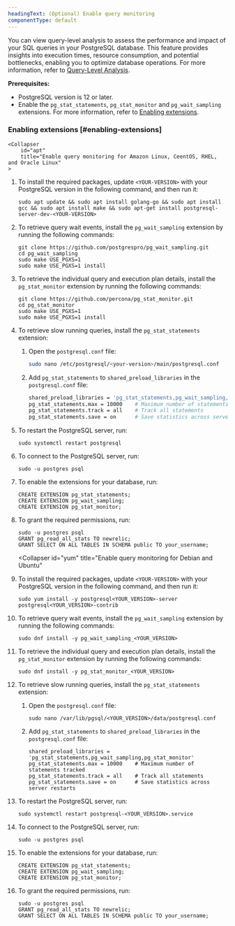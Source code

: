 ```yaml
---
headingText: (Optional) Enable query monitoring
componentType: default
---
```



You can view query-level analysis to assess the performance and impact of your SQL queries in your PostgreSQL database. This feature provides insights into execution times, resource consumption, and potential bottlenecks, enabling you to optimize database operations. For more information, refer to [Query-Level Analysis](/docs/infrastructure/infrastructure-data/query-level-monitoring).

**Prerequisites:**

* PostgreSQL version is 12 or later.
* Enable the `pg_stat_statements`, `pg_stat_monitor` and `pg_wait_sampling` extensions. For more information, refer to [Enabling extensions](#enabling-extensions).

### Enabling extensions [#enabling-extensions]

<CollapserGroup>

    <Collapser
        id="apt"
        title="Enable query monitoring for Amazon Linux, CeentOS, RHEL, and Oracle Linux"
    >


1. To install the required packages, update `<YOUR-VERSION>` with your PostgreSQL version in the following command, and then run it:

    ```shell
    sudo apt update && sudo apt install golang-go && sudo apt install gcc && sudo apt install make && sudo apt-get install postgresql-server-dev-<YOUR-VERSION>
    ```

2. To retrieve query wait events, install the `pg_wait_sampling` extension by running the following commands:

    ```shell
    git clone https://github.com/postgrespro/pg_wait_sampling.git 
    cd pg_wait_sampling
    sudo make USE_PGXS=1
    sudo make USE_PGXS=1 install
    ```

3. To retrieve the individual query and execution plan details, install the `pg_stat_monitor` extension by running the following commands:

    ```shell
    git clone https://github.com/percona/pg_stat_monitor.git 
    cd pg_stat_monitor
    sudo make USE_PGXS=1
    sudo make USE_PGXS=1 install 
    ```

4. To retrieve slow running queries, install the `pg_stat_statements` extension:

    1. Open the `postgresql.conf` file:

        ```bash
        sudo nano /etc/postgresql/<your-version>/main/postgresql.conf
        ```

    2. Add `pg_stat_statements` to `shared_preload_libraries` in the `postgresql.conf` file:

        ```bash
        shared_preload_libraries = 'pg_stat_statements,pg_wait_sampling,pg_stat_monitor'
        pg_stat_statements.max = 10000    # Maximum number of statements tracked
        pg_stat_statements.track = all    # Track all statements
        pg_stat_statements.save = on      # Save statistics across server restarts
        ```

5. To restart the PostgreSQL server, run:
    ```shell
    sudo systemctl restart postgresql
    ```

6. To connect to the PostgreSQL server, run:
    ```shell
    sudo -u postgres psql
    ```

7. To enable the extensions for your database, run:
    ```shell
    CREATE EXTENSION pg_stat_statements;
    CREATE EXTENSION pg_wait_sampling;
    CREATE EXTENSION pg_stat_monitor;
    ```

8. To grant the required permissions, run:

    ```shell
    sudo -u postgres psql
    GRANT pg_read_all_stats TO newrelic;
    GRANT SELECT ON ALL TABLES IN SCHEMA public TO your_username;
    ```

    </Collapser>

    <Collapser
        id="yum"
        title="Enable query monitoring for Debian and Ubuntu"
    >

1. To install the required packages, update `<YOUR-VERSION>` with your PostgreSQL version in the following command, and then run it:

    ```shell
    sudo yum install -y postgresql<YOUR_VERSION>-server postgresql<YOUR_VERSION>-contrib
    ```

2. To retrieve query wait events, install the `pg_wait_sampling` extension by running the following commands:

    ```shell
    sudo dnf install -y pg_wait_sampling_<YOUR_VERSION>
    ```

3. To retrieve the individual query and execution plan details, install the `pg_stat_monitor` extension by running the following commands:

    ```shell
    sudo dnf install -y pg_stat_monitor_<YOUR_VERSION>
    ```

4. To retrieve slow running queries, install the `pg_stat_statements` extension:

    1. Open the `postgresql.conf` file:

        ```shell
        sudo nano /var/lib/pgsql/<YOUR_VERSION>/data/postgresql.conf
        ```

    2. Add `pg_stat_statements` to `shared_preload_libraries` in the `postgresql.conf` file:

        ```shell
        shared_preload_libraries = 'pg_stat_statements,pg_wait_sampling,pg_stat_monitor'
        pg_stat_statements.max = 10000    # Maximum number of statements tracked
        pg_stat_statements.track = all    # Track all statements
        pg_stat_statements.save = on      # Save statistics across server restarts
        ```

5. To restart the PostgreSQL server, run:

    ```shell
    sudo systemctl restart postgresql-<YOUR_VERSION>.service
    ```

6. To connect to the PostgreSQL server, run:

    ```shell
    sudo -u postgres psql
    ```

9. To enable the extensions for your database, run:

    ```shell
    CREATE EXTENSION pg_stat_statements;
    CREATE EXTENSION pg_wait_sampling;
    CREATE EXTENSION pg_stat_monitor;
    ```

10. To grant the required permissions, run:

    ```shell
    sudo -u postgres psql
    GRANT pg_read_all_stats TO newrelic;
    GRANT SELECT ON ALL TABLES IN SCHEMA public TO your_username;
    ```
    </Collapser>

</CollapserGroup>